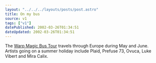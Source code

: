 ```yaml
---
layout: "../../../layouts/posts/post.astro"
title: On my bus
source: v1
tags: ["v1"]
datePublished: 2002-03-26T01:34:51
dateUpdated: 2002-03-26T01:34:51
---
```


The [Warp Magic Bus Tour][1] travels through Europe during May and June. Artists going on a summer holiday include Plaid, Prefuse 73, Ovuca, Luke Vibert and Mira Calix.

[1]: http://www.warprecords.com/tour/
